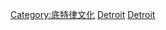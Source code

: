 {{Commons category|Sports in Detroit}}

[[Category:底特律文化|Category:底特律文化]]
[[Category:密西根州各城市體育|Detroit]]
[[Category:美国各城市体育|Detroit]]